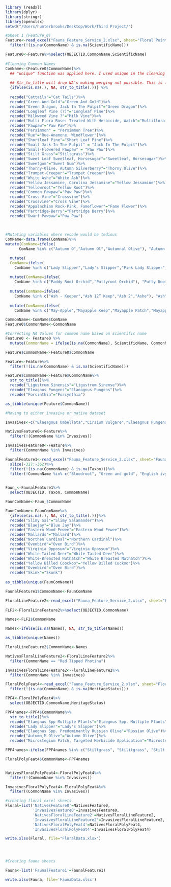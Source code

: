 ```r
library (readxl)
library(dplyr)
library(stringr)
library(openxlsx)
setwd("/Users/hunterbrooks/Desktop/Work/Third Project/")


```


```r
#Sheet 1 (Feature_0)
Feature<-read_excel("Fauna_Feature_Service_2.xlsx", sheet="Floral Point Feature_0",col_names=TRUE)%>%
  filter(!(is.na(CommonName) & is.na(ScientificName)))

Feature0<-Feature%>%select(OBJECTID,CommonName,ScientificName)
  
#Cleaning Common Names 
ComName<-(Feature0$CommonName)%>%
  ## "unique" function was applied here. I used unique in the cleaning portion now i will remove it to get every value so i can put the cleaned column back into the dataset
  
  ## Str_to_title will drop NA's making merging not possible. This is fixed by applying {}
  {ifelse(is.na(.), NA, str_to_title(.))} %>% 
  
  recode("Cattails"="Cat Tails")%>%
  recode("Green-And-Gold"="Green And Gold")%>%
  recode("Green Dragon, Jack In The Pulpit"="Green Dragon")%>%
  recode("Longleaf Pine (?)"="Longleaf Pine")%>%
  recode("Milkweed Vine ?"="Milk Vine")%>%
  recode("Multi Flora Rose: Treated With Herbicide, Watch"="Multiflora Rose")%>%
  recode("Pawpaw"="Paw Paw")%>%
  recode("Persimmon" = "Persimmon Tree")%>%
  recode("Rue"="Rue-Anemone, Windflower")%>%
  recode("Shortleaf Pine"="Short Leaf Pine")%>%
  recode("Small Jack-In-The-Pulpit" = "Jack In The Pulpit")%>%
  recode("Small-Flowered Pawpaw" = "Paw Paw")%>%
  recode("Stilt Grass"="Stiltgrass")%>%
  recode("Sweet Leaf Sweetleaf, Horsesugar"="Sweetleaf, Horsesugar")%>%
  recode("Sweetgum"="Sweet Gum")%>%
  recode("Thorny-Olive, Autumn Silverberry"="Thorny Olive")%>%
  recode("Trumpet-Creeper"="Trumpet Creeper")%>%
  recode("White Ashe"="White Ash")%>%
  recode("Yellow Jessamine, Carolina Jessamine"="Yellow Jessamine")%>%
  recode("Yellowroot"="Yellow Root")%>%
  recode("Common Pawpaw"="Paw Paw")%>%
  recode("Cross-Vine"="Crossvine")%>%
  recode("Crossvine"="Cross Vine")%>%
  recode("Appalachian Rock-Pink, Fameflower"="Fame Flower")%>%
  recode("Partridge-Berry"="Partridge Berry")%>%
  recode("Dwarf Pawpaw"="Paw Paw")
  

  
#Mutating variables where recode would be tedious
ComName<-data.frame(ComName)%>%
mutate(ComName=ifelse(
      ComName %in% c("Autumn O","Autumn Ol","Autumnal Olive"), "Autumn Olive",ComName))%>% 

  mutate(
  ComName=ifelse(
    ComName %in% c("Lady Slipper","Lady's Slipper","Pink Lady Slipper","Pink Lady Slipper Orchid","Pink Lady Slippers","Pink Ladyslipper Orchid"), "Pink Lady's Slipper", ComName))%>%
  
  mutate(ComName=ifelse(
    ComName %in% c("Paddy Root Orchid","Puttyroot Orchid"), "Putty Root Orchid", ComName))%>%
  
  mutate(ComName=ifelse(
    ComName %in% c("Ash - Keeper","Ash 12” Keep","Ash 2","Ashe"), "Ash", ComName))%>%
  
  mutate(ComName=ifelse(
    ComName %in% c("May-Apple","Mayapple Keep","Mayapple Patch","Mayapple"), "May Apple", ComName))

CommonName<-ComName$ComName
Feature0$CommonName<-CommonName

#Correcting NA Values for common name based on scientific name
Feature0 <- Feature0 %>%
  mutate(CommonName = ifelse(is.na(CommonName), ScientificName, CommonName))

Feature$CommonName<-Feature0$CommonName

Feature<-Feature%>%
  filter(!(is.na(CommonName) & is.na(ScientificName)))

Feature$CommonName<-Feature$CommonName%>%
  str_to_title()%>%
  recode("Ligustrum Sinensis"="Ligustrum Sinense")%>%
  recode("Eleagnus Pungens"="Elaeagnus Pungens")%>%
  recode("Forsinthia"="Forcynthia")

as_tibble(unique(Feature$CommonName))

#Moving to either invasive or native dataset

Invasives<-c("Elaeagnus Umbellata","Cirsium Vulgare","Elaeagnus Pungens","Artemisia Vulgaris","Mahonia","Ligustrum Sinense","Rosa Multiflora","Ligustrum Japonicum","Wisteria Floribunda","Hydrocotyle Sibthorpioides","Microstegium","Hedera Helix","Mugwort","Albizia","Ailanthus Altissima","Chinese Holly","Parrots Feather","Musk Thistle","Kudzu","Ash","Green Ash","Japanese Honeysuckle","Chinese Privet","White Mulberry","Chinese Mahonia","Physostegia Virginiana","English Ivy","Autumn Olive","Wisteria","Corydalis","Russian Olive","Forsinthia","Cryptomeria Japonica","Japanese Holly","Creeping Jenny","Ground Olive","Rununnculus","Indian Strawberry","Mondo Grass","Privet","Elderberry","Japanese Hawksbeard","White Ash","Stiltgrass","Golden Bamboo","Elaegnus Spp. Multiple Plants","Thorny Olive","Bicolor Lespedeza")

NativesFeature0<-Feature%>%
  filter(!(CommonName %in% Invasives))

InvasivesFeature0<-Feature%>%
  filter(CommonName %in% Invasives)

```



```r
FaunalFeature1<-read_excel("Fauna_Feature_Service_2.xlsx", sheet="Faunal Point Feature_1",col_names=TRUE)%>%
  slice(-327:-362)%>%
  filter(!(is.na(CommonName) & is.na(Taxon)))%>%
  filter(!CommonName %in% c("Bloodroot", "Green and gold", "English ivy"))

    
Faun_<-FaunalFeature1%>%
  select(OBJECTID, Taxon, CommonName)

FaunComName<-Faun_$CommonName

FaunComName<-FaunComName%>%
  {ifelse(is.na(.), NA, str_to_title(.))}%>%
  recode("Slimy Sal"="Slimy Salamander")%>%
  recode("Bluejay"="Blue Jay")%>%
  recode("Eastern Wood-Pewee"="Eastern Wood Pewee")%>%
  recode("Mallards"="Mallard")%>%
  recode("Northen Cardinal"="Northern Cardinal")%>%
  recode("Ovenbird"="Oven Bird")%>%
  recode("Virginia Opposum"="Virginia Opossum")%>%
  recode("White-Tailed Deer"="White Tailed Deer")%>%
  recode("White-Breasted Nuthatch"="White Breasted Nuthatch")%>%
  recode("Yellow Billed Coockoo"="Yellow Billed Cuckoo")%>%
  recode("Ovenbird"="Oven Bird")%>%
  recode("Skink"="Skunk")
  
as_tibble(unique(FaunComName))

FaunalFeature1$CommonName<-FaunComName
```



```r
FloralLineFeature2<-read_excel("Fauna_Feature_Service_2.xlsx", sheet="Floral Line Feature_2",col_names=TRUE)
  
FLF2<-FloralLineFeature2%>%select(OBJECTID,CommonName)

Names<-FLF2$CommonName

Names<-ifelse(is.na(Names), NA, str_to_title(Names))

as_tibble(unique(Names))

FloralLineFeature2$CommonName<-Names

NativesFloralLineFeature2<-FloralLineFeature2%>%
  filter(CommonName == "Red Tipped Photina")

InvasivesFloralLineFeature2<-FloralLineFeature2%>%
  filter(CommonName %in% Invasives)
```


```r
FloralPolyFeat4<-read_excel("Fauna_Feature_Service_2.xlsx", sheet="Floral Polygon Feature_4",col_names=TRUE)%>%
  filter(!(is.na(CommonName) & is.na(HeritageStatus)))

FPF4<-FloralPolyFeat4%>%
  select(OBJECTID,CommonName,HeritageStatus)

FPF4names<-FPF4$CommonName%>%
  str_to_title()%>%
  recode("Elaegnus Spp Multiple Plants"="Elaegnus Spp. Multiple Plants")%>%
  recode("Lady Slipper"="Lady's Slipper")%>%
  recode("Elaegnus Spp. Predominantly Russian Olive"="Russian Olive")%>%
  recode("Autumn,M Olive"="Autumn Olive")%>%
  recode("Microstegium Patch, Targeted Herbicide Application"="Microstegium")

FPF4names<-ifelse(FPF4names %in% c("Stiltgrass", "Stilitgrass", "Stilt Grass"), "Stiltgrass", FPF4names)

FloralPolyFeat4$CommonName<-FPF4names


NativesFloralPolyFeat4<-FloralPolyFeat4%>%
  filter(!(CommonName %in% Invasives))

InvasivesFloralPolyFeat4<-FloralPolyFeat4%>%
  filter((CommonName %in% Invasives))

```


```r

#creating floral excel sheets
Floral=list('NativesFeature0'=NativesFeature0,
            'InvasivesFeature0'=InvasivesFeature0,
            'NativesFloralLineFeature2'=NativesFloralLineFeature2,
            'InvasivesFloralLineFeature2'=InvasivesFloralLineFeature2,
            'NativesFloralPolyFeat4'=NativesFloralPolyFeat4,
            'InvasivesFloralPolyFeat4'=InvasivesFloralPolyFeat4)

write.xlsx(Floral, file="FloralData.xlsx")




#Creating fauna sheets

Fauna<-list('FaunalFeature1'=FaunalFeature1)

write.xlsx(Fauna, file='FaunaData.xlsx')







```



